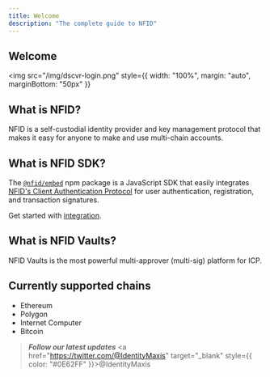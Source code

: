 ```yaml
---
title: Welcome
description: "The complete guide to NFID"
---
```


## Welcome

<img
  src="/img/dscvr-login.png"
  style={{ width: "100%", margin: "auto", marginBottom: "50px" }}
></img>

## What is NFID?

NFID is a self-custodial identity provider and key management protocol that makes it easy for anyone
to make and use multi-chain accounts.

## What is NFID SDK?

The [`@nfid/embed`](https://www.npmjs.com/package/@nfid/embed) npm package is a JavaScript SDK that
easily integrates [NFID's Client Authentication Protocol](./how-it-works/auth-protocol) for user
authentication, registration, and transaction signatures.

Get started with [integration](./integration/quickstart).

## What is NFID Vaults?

NFID Vaults is the most powerful multi-approver (multi-sig) platform for ICP.

## Currently supported chains

- Ethereum
- Polygon
- Internet Computer
- Bitcoin

> **_Follow our latest updates_** <a href="https://twitter.com/@IdentityMaxis" target="_blank" style={{ color: "#0E62FF" }}>@IdentityMaxis</a>
